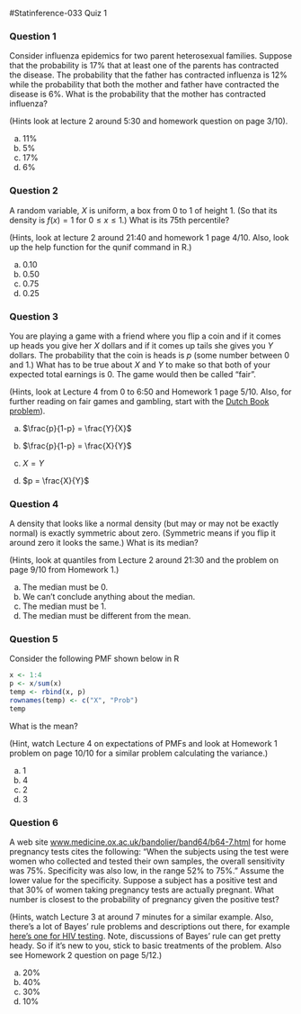 #Statinference-033 Quiz 1

### Question 1
Consider influenza epidemics for two parent heterosexual families. Suppose that the probability is 17% that at least one of the parents has contracted the disease. The probability that the father has contracted influenza is 12% while the probability that both the mother and father have contracted the disease is 6%. What is the probability that the mother has contracted influenza?

(Hints look at lecture 2 around 5:30 and homework question on page 3/10).

a) 11%
b) 5%
c) 17%
d) 6%


### Question 2
A random variable, $X$ is uniform, a box from 0 to 1 of height 1. (So that its density is $f(x)=1$ for $0 \le x \le 1$.) What is its 75th percentile? 

(Hints, look at lecture 2 around 21:40 and homework 1 page 4/10. Also, look up the help function for the qunif command in R.)

a) 0.10
b) 0.50
c) 0.75
d) 0.25


### Question 3
You are playing a game with a friend where you flip a coin and if it comes up heads you give her $X$ dollars and if it comes up tails she gives you $Y$ dollars. The probability that the coin is heads is $p$ (some number between $0$ and $1$.) What has to be true about $X$ and $Y$ to make so that both of your expected total earnings is $0$. The game would then be called "fair". 

(Hints, look at Lecture 4 from 0 to 6:50 and Homework 1 page 5/10. Also, for further reading on fair games and gambling, start with the [Dutch Book problem](http://en.wikipedia.org/wiki/Dutch_book)).

a) $\frac{p}{1-p} = \frac{Y}{X}$

b) $\frac{p}{1-p} = \frac{X}{Y}$

c) $X = Y$

d) $p = \frac{X}{Y}$


### Question 4
A density that looks like a normal density (but may or may not be exactly normal) is exactly symmetric about zero. (Symmetric means if you flip it around zero it looks the same.) What is its median?

(Hints, look at quantiles from Lecture 2 around 21:30 and the problem on page 9/10 from Homework 1.)

a) The median must be 0.
b) We can't conclude anything about the median.
c) The median must be 1.
d) The median must be different from the mean.


### Question 5
Consider the following PMF shown below in R
```r
x <- 1:4
p <- x/sum(x)
temp <- rbind(x, p)
rownames(temp) <- c("X", "Prob")
temp
```
What is the mean?

(Hint, watch Lecture 4 on expectations of PMFs and look at Homework 1 problem on page 10/10 for a similar problem calculating the variance.)

a) 1
b) 4
c) 2
d) 3


### Question 6
A web site [www.medicine.ox.ac.uk/bandolier/band64/b64-7.html](www.medicine.ox.ac.uk/bandolier/band64/b64-7.html) for home pregnancy tests cites the following: "When the subjects using the test were women who collected and tested their own samples, the overall sensitivity was 75%. Specificity was also low, in the range 52% to 75%." Assume the lower value for the specificity. Suppose a subject has a positive test and that 30% of women taking pregnancy tests are actually pregnant. What number is closest to the probability of pregnancy given the positive test?

(Hints, watch Lecture 3 at around 7 minutes for a similar example. Also, there's a lot of Bayes' rule problems and descriptions out there, for example [here's one for HIV testing](http://www.statlect.com/bayes_rule.htm). Note, discussions of Bayes' rule can get pretty heady. So if it's new to you, stick to basic treatments of the problem. Also see Homework 2 question on page 5/12.)

a) 20%
b) 40%
c) 30%
d) 10%